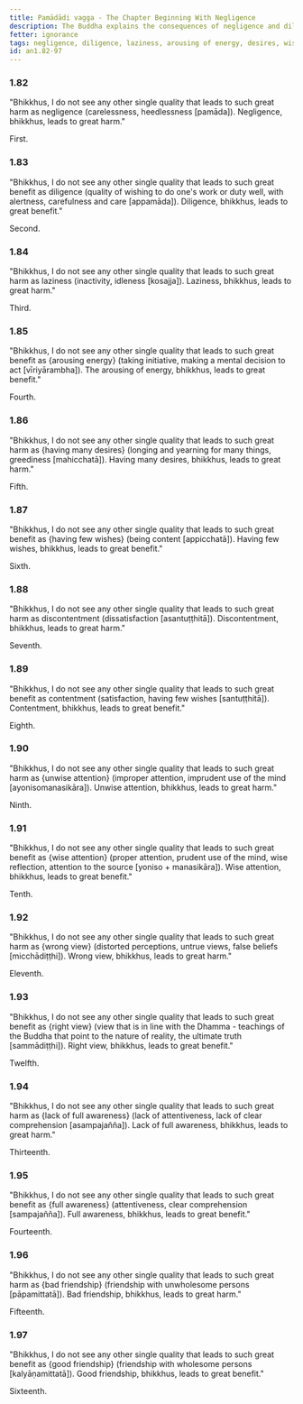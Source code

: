 ```yaml
---
title: Pamādādi vagga - The Chapter Beginning With Negligence
description: The Buddha explains the consequences of negligence and diligence, laziness and arousing of energy, having many desires and having few wishes, discontentment and contentment, unwise and wise attention, wrong and right view, full awareness and lack of it, bad and good friendship.
fetter: ignorance
tags: negligence, diligence, laziness, arousing of energy, desires, wishes, discontentment, contentment, wise attention, right view, full awareness, friendship, an, an1
id: an1.82-97
---
```


### 1.82

"Bhikkhus, I do not see any other single quality that leads to such great harm as negligence (carelessness, heedlessness [pamāda]). Negligence, bhikkhus, leads to great harm."

First.

### 1.83

"Bhikkhus, I do not see any other single quality that leads to such great benefit as diligence (quality of wishing to do one's work or duty well, with alertness, carefulness and care [appamāda]). Diligence, bhikkhus, leads to great benefit."

Second.

### 1.84

"Bhikkhus, I do not see any other single quality that leads to such great harm as laziness (inactivity, idleness [kosajja]). Laziness, bhikkhus, leads to great harm."

Third.

### 1.85

"Bhikkhus, I do not see any other single quality that leads to such great benefit as \{arousing energy} (taking initiative, making a mental decision to act [vīriyārambha]). The arousing of energy, bhikkhus, leads to great benefit."

Fourth.

### 1.86

"Bhikkhus, I do not see any other single quality that leads to such great harm as \{having many desires} (longing and yearning for many things, greediness [mahicchatā]). Having many desires, bhikkhus, leads to great harm."

Fifth.

### 1.87

"Bhikkhus, I do not see any other single quality that leads to such great benefit as \{having few wishes} (being content [appicchatā]). Having few wishes, bhikkhus, leads to great benefit."

Sixth.

### 1.88

"Bhikkhus, I do not see any other single quality that leads to such great harm as discontentment (dissatisfaction [asantuṭṭhitā]). Discontentment, bhikkhus, leads to great harm."

Seventh.

### 1.89

"Bhikkhus, I do not see any other single quality that leads to such great benefit as contentment (satisfaction, having few wishes [santuṭṭhitā]). Contentment, bhikkhus, leads to great benefit."

Eighth.

### 1.90

"Bhikkhus, I do not see any other single quality that leads to such great harm as \{unwise attention} (improper attention, imprudent use of the mind [ayonisomanasikāra]). Unwise attention, bhikkhus, leads to great harm."

Ninth.

### 1.91

"Bhikkhus, I do not see any other single quality that leads to such great benefit as \{wise attention} (proper attention, prudent use of the mind, wise reflection, attention to the source [yoniso + manasikāra]). Wise attention, bhikkhus, leads to great benefit."

Tenth.

### 1.92

"Bhikkhus, I do not see any other single quality that leads to such great harm as \{wrong view} (distorted perceptions, untrue views, false beliefs [micchādiṭṭhi]). Wrong view, bhikkhus, leads to great harm."

Eleventh.

### 1.93

"Bhikkhus, I do not see any other single quality that leads to such great benefit as \{right view} (view that is in line with the Dhamma - teachings of the Buddha that point to the nature of reality, the ultimate truth [sammādiṭṭhi]). Right view, bhikkhus, leads to great benefit."

Twelfth.

### 1.94

"Bhikkhus, I do not see any other single quality that leads to such great harm as \{lack of full awareness} (lack of attentiveness, lack of clear comprehension [asampajañña]). Lack of full awareness, bhikkhus, leads to great harm."

Thirteenth.

### 1.95

"Bhikkhus, I do not see any other single quality that leads to such great benefit as \{full awareness} (attentiveness, clear comprehension [sampajañña]). Full awareness, bhikkhus, leads to great benefit."

Fourteenth.

### 1.96

"Bhikkhus, I do not see any other single quality that leads to such great harm as \{bad friendship} (friendship with unwholesome persons [pāpamittatā]). Bad friendship, bhikkhus, leads to great harm."

Fifteenth.

### 1.97

"Bhikkhus, I do not see any other single quality that leads to such great benefit as \{good friendship} (friendship with wholesome persons [kalyāṇamittatā]). Good friendship, bhikkhus, leads to great benefit."

Sixteenth.